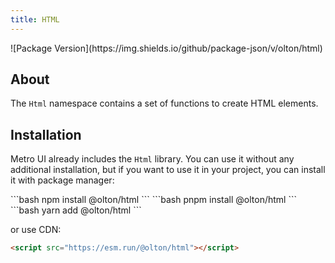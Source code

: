 ```yaml
---
title: HTML
---
```



<div style="display: flex; justify-content: flex-end; align-items: center; gap: 10px;">
    <GithubButton user="olton" repo="html" style="margin-right: auto;"/>
    ![Package Version](https://img.shields.io/github/package-json/v/olton/html)
</div>


<Leader content="Metro UI provides a set of functions to craete HTML elements."/>

## About

The `Html` namespace contains a set of functions to create HTML elements.

## Installation
Metro UI already includes the `Html` library.
You can use it without any additional installation, but if you want to use it in your project, you can install it with package manager:

<Tabs>
    <TabItem label="npm" icon="seti:npm">
        ```bash
        npm install @olton/html
        ```
    </TabItem>
    <TabItem label="pnpm" icon="pnpm">
        ```bash
        pnpm install @olton/html
        ```
    </TabItem>
    <TabItem label="yarm" icon="seti:yarn">
        ```bash
        yarn add @olton/html
        ```
    </TabItem>
</Tabs>

or use CDN:

```html
<script src="https://esm.run/@olton/html"></script>
```
